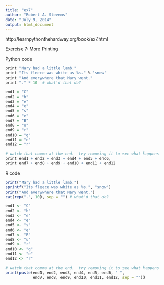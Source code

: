 ```yaml
---
title: "ex7"
author: "Robert A. Stevens"
date: "July 9, 2014"
output: html_document
---
```


http://learnpythonthehardway.org/book/ex7.html

Exercise 7: More Printing

Python code

```r
print "Mary had a little lamb."
print "Its fleece was white as %s." % 'snow'
print "And everywhere that Mary went."
print "." * 10  # what'd that do?

end1 = "C"
end2 = "h"
end3 = "e"
end4 = "e"
end5 = "s"
end6 = "e"
end7 = "B"
end8 = "u"
end9 = "r"
end10 = "g"
end11 = "e"
end12 = "r"

# watch that comma at the end.  try removing it to see what happens
print end1 + end2 + end3 + end4 + end5 + end6,
print end7 + end8 + end9 + end10 + end11 + end12
```

R code

```r
print("Mary had a little lamb.")
sprintf("Its fleece was white as %s.", "snow")
print("And everywhere that Mary went.")
cat(rep(".", 10), sep = "") # what'd that do?

end1 <- "C"
end2 <- "h"
end3 <- "e"
end4 <- "e"
end5 <- "s"
end6 <- "e"
end7 <- "B"
end8 <- "u"
end9 <- "r"
end10 <- "g"
end11 <- "e"
end12 <- "r"

# watch that comma at the end.  try removing it to see what happens
print(paste(end1, end2, end3, end4, end5, end6, " ",
            end7, end8, end9, end10, end11, end12, sep = ""))
```
